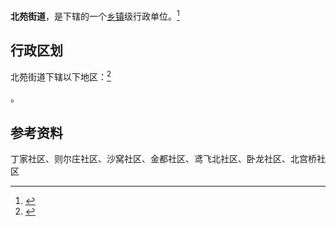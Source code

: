 {{中国乡级行政区|37/07/05/006/000}}

'''北苑街道'''，是{{PRC admin/fullname|37/07/05/006/000|3}}下辖的一个[[乡镇|乡镇]]级行政单位。<ref>{{PRC admin/ref sgc|{{PRC admin/parent|37/07/05/006/000}}}}</ref>

== 行政区划 ==

北苑街道下辖以下地区：<ref>{{PRC admin/ref sgc|37/07/05/006/000}}</ref>

{{PRC admin/children|37/07/05/006/000}}。

== 参考资料 ==

{{reflist}}

{{行政区划小作品}}
{{PRC admin/navcat|37/07/05/006/000}}
丁家社区、则尔庄社区、沙窝社区、金都社区、鸢飞北社区、卧龙社区、北宫桥社区